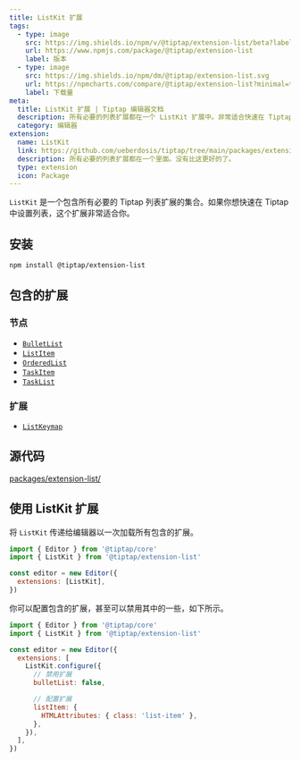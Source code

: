 ```yaml
---
title: ListKit 扩展
tags:
  - type: image
    src: https://img.shields.io/npm/v/@tiptap/extension-list/beta?label=version
    url: https://www.npmjs.com/package/@tiptap/extension-list
    label: 版本
  - type: image
    src: https://img.shields.io/npm/dm/@tiptap/extension-list.svg
    url: https://npmcharts.com/compare/@tiptap/extension-list?minimal=true
    label: 下载量
meta:
  title: ListKit 扩展 | Tiptap 编辑器文档
  description: 所有必要的列表扩展都在一个 ListKit 扩展中。非常适合快速在 Tiptap 中设置列表。更多信息在文档中！
  category: 编辑器
extension:
  name: ListKit
  link: https://github.com/ueberdosis/tiptap/tree/main/packages/extensions-list
  description: 所有必要的列表扩展都在一个里面。没有比这更好的了。
  type: extension
  icon: Package
---
```


`ListKit` 是一个包含所有必要的 Tiptap 列表扩展的集合。如果你想快速在 Tiptap 中设置列表，这个扩展非常适合你。

## 安装

```bash
npm install @tiptap/extension-list
```

## 包含的扩展

### 节点

- [`BulletList`](/editor/extensions/nodes/bullet-list)
- [`ListItem`](/editor/extensions/nodes/list-item)
- [`OrderedList`](/editor/extensions/nodes/ordered-list)
- [`TaskItem`](/editor/extensions/nodes/task-item)
- [`TaskList`](/editor/extensions/nodes/task-list)

### 扩展

- [`ListKeymap`](/editor/extensions/functionality/listkeymap)

## 源代码

[packages/extension-list/](https://github.com/ueberdosis/tiptap/blob/main/packages/extension-list/)

## 使用 ListKit 扩展

将 `ListKit` 传递给编辑器以一次加载所有包含的扩展。

```js
import { Editor } from '@tiptap/core'
import { ListKit } from '@tiptap/extension-list'

const editor = new Editor({
  extensions: [ListKit],
})
```

你可以配置包含的扩展，甚至可以禁用其中的一些，如下所示。

```js
import { Editor } from '@tiptap/core'
import { ListKit } from '@tiptap/extension-list'

const editor = new Editor({
  extensions: [
    ListKit.configure({
      // 禁用扩展
      bulletList: false,

      // 配置扩展
      listItem: {
        HTMLAttributes: { class: 'list-item' },
      },
    }),
  ],
})
```